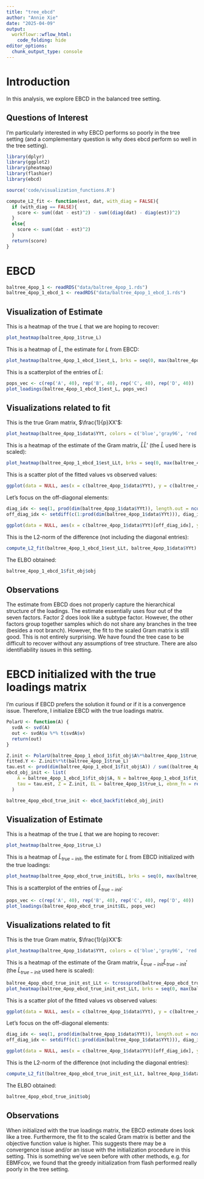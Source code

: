 ```yaml
---
title: "tree_ebcd"
author: "Annie Xie"
date: "2025-04-09"
output: 
  workflowr::wflow_html:
    code_folding: hide
editor_options:
  chunk_output_type: console
---
```


# Introduction
In this analysis, we explore EBCD in the balanced tree setting.

## Questions of Interest
I'm particularly interested in why EBCD performs so poorly in the tree setting (and a complementary question is why does ebcd perform so well in the tree setting).

```r
library(dplyr)
library(ggplot2)
library(pheatmap)
library(flashier)
library(ebcd)
```

```r
source('code/visualization_functions.R')
```

```r
compute_L2_fit <- function(est, dat, with_diag = FALSE){
  if (with_diag == FALSE){
    score <- sum((dat - est)^2) - sum((diag(dat) - diag(est))^2)
  }
  else{
    score <- sum((dat - est)^2)
  }
  return(score)
}
```

# EBCD

```r
baltree_4pop_1 <- readRDS("data/baltree_4pop_1.rds")
baltree_4pop_1_ebcd_1 <- readRDS("data/baltree_4pop_1_ebcd_1.rds")
```

## Visualization of Estimate
This is a heatmap of the true $L$ that we are hoping to recover:
```r
plot_heatmap(baltree_4pop_1$true_L)
```

This is a heatmap of $\hat{L}$, the estimate for $L$ from EBCD:
```r
plot_heatmap(baltree_4pop_1_ebcd_1$est_L, brks = seq(0, max(baltree_4pop_1_ebcd_1$est_L), length.out = 50))
```

This is a scatterplot of the entries of $\hat{L}$:
```r
pops_vec <- c(rep('A', 40), rep('B', 40), rep('C', 40), rep('D', 40))
plot_loadings(baltree_4pop_1_ebcd_1$est_L, pops_vec)
```

## Visualizations related to fit

This is the true Gram matrix, $\frac{1}{p}XX'$:
```r
plot_heatmap(baltree_4pop_1$data$YYt, colors = c('blue','gray96', 'red'), brks = seq(-max(abs(baltree_4pop_1$data$YYt)), max(abs(baltree_4pop_1$data$YYt)), length.out = 50))
```

This is a heatmap of the estimate of the Gram matrix, $\hat{L}\hat{L}'$ (the $\hat{L}$ used here is scaled):
```r
plot_heatmap(baltree_4pop_1_ebcd_1$est_LLt, brks = seq(0, max(baltree_4pop_1_ebcd_1$est_LLt), length.out = 50))
```

This is a scatter plot of the fitted values vs observed values:
```r
ggplot(data = NULL, aes(x = c(baltree_4pop_1$data$YYt), y = c(baltree_4pop_1_ebcd_1$est_LLt))) + geom_point() + ylim(-1, 18) + xlim(-1,18) + xlab('Observed Values') + ylab('Fitted Values') + geom_abline(slope = 1, intercept = 0, color = 'red')
```

Let's focus on the off-diagonal elements:
```r
diag_idx <- seq(1, prod(dim(baltree_4pop_1$data$YYt)), length.out = ncol(baltree_4pop_1$data$YYt))
off_diag_idx <- setdiff(c(1:prod(dim(baltree_4pop_1$data$YYt))), diag_idx) 
```

```r
ggplot(data = NULL, aes(x = c(baltree_4pop_1$data$YYt)[off_diag_idx], y = c(baltree_4pop_1_ebcd_1$est_LLt)[off_diag_idx])) + geom_point() + ylim(-1, 18) + xlim(-1,18) + xlab('Observed Values') + ylab('Fitted Values') + geom_abline(slope = 1, intercept = 0, color = 'red')
```

This is the L2-norm of the difference (not including the diagonal entries):
```r
compute_L2_fit(baltree_4pop_1_ebcd_1$est_LLt, baltree_4pop_1$data$YYt)
```

The ELBO obtained:
```r
baltree_4pop_1_ebcd_1$fit_obj$obj
```

## Observations
The estimate from EBCD does not properly capture the hierarchical structure of the loadings. The estimate essentially uses four out of the seven factors. Factor 2 does look like a subtype factor. However, the other factors group together samples which do not share any branches in the tree (besides a root branch). However, the fit to the scaled Gram matrix is still good. This is not entirely surprising. We have found the tree case to be difficult to recover without any assumptions of tree structure. There are also identifiability issues in this setting.

# EBCD initialized with the true loadings matrix
I'm curious if EBCD prefers the solution it found or if it is a convergence issue. Therefore, I initialize EBCD with the true loadings matrix. 

```r
PolarU <- function(A) {
  svdA <- svd(A)
  out <- svdA$u %*% t(svdA$v)
  return(out)
}
```

```r
Z.init <- PolarU(baltree_4pop_1_ebcd_1$fit_obj$A%*%baltree_4pop_1$true_L)
fitted.Y <- Z.init%*%t(baltree_4pop_1$true_L)
tau.est <- prod(dim(baltree_4pop_1_ebcd_1$fit_obj$A)) / sum((baltree_4pop_1_ebcd_1$fit_obj$A - fitted.Y)^2)
ebcd_obj_init <- list(
    A = baltree_4pop_1_ebcd_1$fit_obj$A, N = baltree_4pop_1_ebcd_1$fit_obj$N, nrowA = baltree_4pop_1_ebcd_1$fit_obj$nrowA,
    tau = tau.est, Z = Z.init, EL = baltree_4pop_1$true_L, ebnm_fn = rep(list(ebnm::ebnm_generalized_binary), 15)
  )
```

```r
baltree_4pop_ebcd_true_init <- ebcd_backfit(ebcd_obj_init)
```

## Visualization of Estimate
This is a heatmap of the true $L$ that we are hoping to recover:
```r
plot_heatmap(baltree_4pop_1$true_L)
```

This is a heatmap of $\hat{L}_{true-init}$, the estimate for $L$ from EBCD initialized with the true loadings:
```r
plot_heatmap(baltree_4pop_ebcd_true_init$EL, brks = seq(0, max(baltree_4pop_ebcd_true_init$EL), length.out = 50))
```

This is a scatterplot of the entries of $\hat{L}_{true-init}$:
```r
pops_vec <- c(rep('A', 40), rep('B', 40), rep('C', 40), rep('D', 40))
plot_loadings(baltree_4pop_ebcd_true_init$EL, pops_vec)
```

## Visualizations related to fit

This is the true Gram matrix, $\frac{1}{p}XX'$:
```r
plot_heatmap(baltree_4pop_1$data$YYt, colors = c('blue','gray96', 'red'), brks = seq(-max(abs(baltree_4pop_1$data$YYt)), max(abs(baltree_4pop_1$data$YYt)), length.out = 50))
```

This is a heatmap of the estimate of the Gram matrix, $\hat{L}_{true-init}\hat{L}_{true-init}'$ (the $\hat{L}_{true-init}$ used here is scaled):
```r
baltree_4pop_ebcd_true_init_est_LLt <- tcrossprod(baltree_4pop_ebcd_true_init$EL)
plot_heatmap(baltree_4pop_ebcd_true_init_est_LLt, brks = seq(0, max(baltree_4pop_ebcd_true_init_est_LLt), length.out = 50))
```

This is a scatter plot of the fitted values vs observed values:
```r
ggplot(data = NULL, aes(x = c(baltree_4pop_1$data$YYt), y = c(baltree_4pop_ebcd_true_init_est_LLt))) + geom_point() + ylim(-1, 18) + xlim(-1,18) + xlab('Observed Values') + ylab('Fitted Values') + geom_abline(slope = 1, intercept = 0, color = 'red')
```

Let's focus on the off-diagonal elements:
```r
diag_idx <- seq(1, prod(dim(baltree_4pop_1$data$YYt)), length.out = ncol(baltree_4pop_1$data$YYt))
off_diag_idx <- setdiff(c(1:prod(dim(baltree_4pop_1$data$YYt))), diag_idx) 
```

```r
ggplot(data = NULL, aes(x = c(baltree_4pop_1$data$YYt)[off_diag_idx], y = c(baltree_4pop_ebcd_true_init_est_LLt)[off_diag_idx])) + geom_point() + ylim(-1, 18) + xlim(-1,18) + xlab('Observed Values') + ylab('Fitted Values') + geom_abline(slope = 1, intercept = 0, color = 'red')
```

This is the L2-norm of the difference (not including the diagonal entries):
```r
compute_L2_fit(baltree_4pop_ebcd_true_init_est_LLt, baltree_4pop_1$data$YYt)
```

The ELBO obtained:
```r
baltree_4pop_ebcd_true_init$obj
```


## Observations
When initialized with the true loadings matrix, the EBCD estimate does look like a tree. Furthermore, the fit to the scaled Gram matrix is better and the objective function value is higher. This suggests there may be a convergence issue and/or an issue with the initialization procedure in this setting. This is something we've seen before with other methods, e.g. for EBMFcov, we found that the greedy initialization from flash performed really poorly in the tree setting.